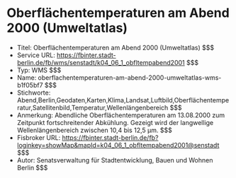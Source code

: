 # Oberflächentemperaturen am Abend 2000 (Umweltatlas)
- Titel: Oberflächentemperaturen am Abend 2000 (Umweltatlas) $$$
- Service URL: https://fbinter.stadt-berlin.de/fb/wms/senstadt/k04_06_1_obfltempabend2001 $$$
- Typ: WMS $$$
- Name: oberflachentemperaturen-am-abend-2000-umweltatlas-wms-b1f05bf7 $$$
- Stichworte: Abend,Berlin,Geodaten,Karten,Klima,Landsat,Luftbild,Oberflächentemperatur,Satellitenbild,Temperatur,Wellenlängenbereich $$$
- Anmerkung: Abendliche Oberflächentemperaturen am 13.08.2000 zum Zeitpunkt fortschreitender Abkühlung. Gezeigt wird der langwellige Wellenlängenbereich zwischen 10,4 bis 12,5 µm. $$$
- Fisbroker URL: https://fbinter.stadt-berlin.de/fb?loginkey=showMap&mapId=k04_06_1_obfltempabend2001@senstadt $$$
- Autor: Senatsverwaltung für Stadtentwicklung, Bauen und Wohnen Berlin $$$
